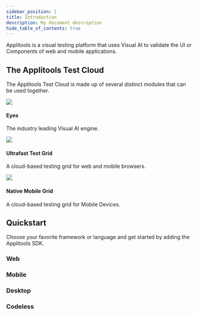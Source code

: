 ```yaml
---
sidebar_position: 1
title: Introduction
description: My document description
hide_table_of_contents: true
---
```



Applitools is a visual testing platform that uses Visual AI to validate the UI or Components of web and mobile applications. 

## The Applitools Test Cloud

The Applitools Test Cloud is made up of several distinct modules that can be used together.

<div className="">
  <div className="row">
     <div class="col col--6">
      <Link class="card" to="/tutorials/platform/applitools-eyes/overview">
        <div class="card__body">
        <img src={EyesIcon} style={{maxWidth:'50px'}}/>
            <h4>Eyes</h4>
            <p>The industry leading Visual AI engine.</p>
        </div>
      </Link>
    </div>
    <div class="col col--6">
      <Link class="card" to="/tutorials/platform/applitools-ufg">
        <div class="card__body">
          <img src={EyesIcon} style={{maxWidth:'50px'}}/>
          <h4>Ultrafast Test Grid</h4>
          <p>A cloud-based testing grid for web and mobile browsers.</p>
        </div>
      </Link>
    </div>
  </div>
  <div className="row">
    <div class="col col--6">
      <Link class="card" to="/tutorials/platform/applitools-nmg">
        <div class="card__body">
        <img src={EyesIcon} style={{maxWidth:'50px'}}/>
          <h4>Native Mobile Grid</h4>
           <p>A cloud-based testing grid for Mobile Devices.</p>
        </div>
      </Link>
    </div>
  </div>
 </div>

 ## Quickstart
Choose your favorite framework or language and get started by adding the Applitools SDK.
### Web 

<WebFrameworks />

### Mobile 

<MobileFrameworks />

### Desktop 

<DesktopFrameworks />

### Codeless 

<Codeless />



 
